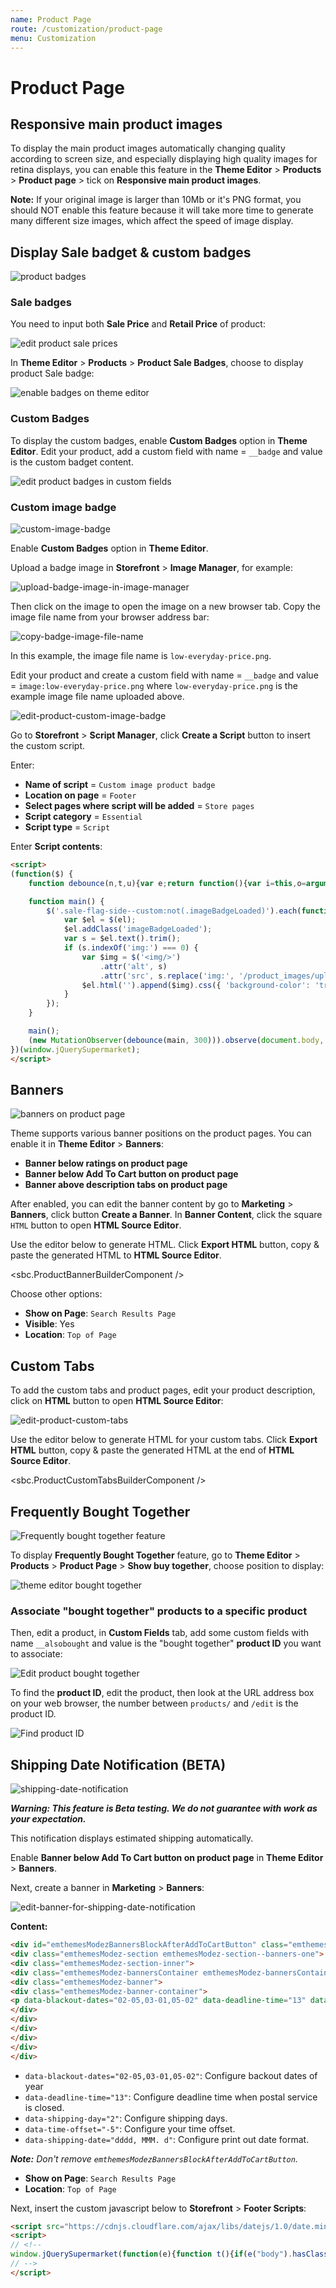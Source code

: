 ```yaml
---
name: Product Page
route: /customization/product-page
menu: Customization
---
```



# Product Page


## Responsive main product images

To display the main product images automatically changing quality according to screen size, and especially displaying high quality images for retina displays, you can enable this feature in the **Theme Editor** > **Products** > **Product page** > tick on **Responsive main product images**.

**Note:** If your original image is larger than 10Mb or it's PNG format, you should NOT enable this feature because it will take more time to generate many different size images, which affect the speed of image display.


## Display Sale badget & custom badges

![product badges](../img/product-card-badges.png)

### Sale badges

You need to input both **Sale Price** and **Retail Price** of product:

![edit product sale prices](../img/edit-product-sale-price.png)

In **Theme Editor** > **Products** > **Product Sale Badges**, choose to display product Sale badge:

![enable badges on theme editor](../img/theme-editor-badges.png)

### Custom Badges

To display the custom badges, enable **Custom Badges** option in **Theme Editor**. Edit your product, add a custom field with name = `__badge` and value is the custom badget content.

![edit product badges in custom fields](../img/edit-product-custom-badges.png)

### Custom image badge

![custom-image-badge](img/custom-image-badge.png)

Enable **Custom Badges** option in **Theme Editor**.

Upload a badge image in **Storefront** > **Image Manager**, for example: 

![upload-badge-image-in-image-manager](img/upload-badge-image-in-image-manager.jpg)

Then click on the image to open the image on a new browser tab. Copy the image file name from your browser address bar:

![copy-badge-image-file-name](img/copy-badge-image-file-name.png)

In this example, the image file name is `low-everyday-price.png`.

Edit your product and create a custom field with name = `__badge` and value = `image:low-everyday-price.png` where `low-everyday-price.png` is the example image file name uploaded above.

![edit-product-custom-image-badge](img/edit-product-custom-image-badge.png)

Go to **Storefront** > **Script Manager**, click **Create a Script** button to insert the custom script.

Enter:

- **Name of script** = `Custom image product badge`
- **Location on page** = `Footer`
- **Select pages where script will be added** = `Store pages`
- **Script category** = `Essential`
- **Script type** = `Script`

Enter **Script contents**:

```html
<script>
(function($) {
    function debounce(n,t,u){var e;return function(){var i=this,o=arguments,a=u&&!e;clearTimeout(e),e=setTimeout(function(){e=null,u||n.apply(i,o)},t),a&&n.apply(i,o)}}

    function main() {
        $('.sale-flag-side--custom:not(.imageBadgeLoaded)').each(function(i, el) {
            var $el = $(el);
            $el.addClass('imageBadgeLoaded');
            var s = $el.text().trim();
            if (s.indexOf('img:') === 0) {
                var $img = $('<img/>')
                    .attr('alt', s)
                    .attr('src', s.replace('img:', '/product_images/uploaded_images/'));
                $el.html('').append($img).css({ 'background-color': 'transparent', 'padding': '0' });
            }
        });
    }

    main();
    (new MutationObserver(debounce(main, 300))).observe(document.body, { childList: true, subtree: true });
})(window.jQuerySupermarket);
</script>
```


## Banners

![banners on product page](../img/home1-product-page-banners.png)

Theme supports various banner positions on the product pages. You can enable it in **Theme Editor** > **Banners**:

- **Banner below ratings on product page**
- **Banner below Add To Cart button on product page**
- **Banner above description tabs on product page**


After enabled, you can edit the banner content by go to **Marketing** > **Banners**, click button **Create a Banner**. In **Banner Content**, click the square `HTML` button to open **HTML Source Editor**.

Use the editor below to generate HTML. Click **Export HTML** button, copy & paste the generated HTML to **HTML Source Editor**.

<sbc.ProductBannerBuilderComponent />

Choose other options:

- __Show on Page__: `Search Results Page`
- __Visible__: Yes
- __Location__: `Top of Page`


## Custom Tabs

To add the custom tabs and product pages, edit your product description, click on **HTML** button to open **HTML Source Editor**:

![edit-product-custom-tabs](../img/edit-product-custom-tabs.png)

Use the editor below to generate HTML for your custom tabs. Click **Export HTML** button, copy & paste the generated HTML at the end of **HTML Source Editor**.

<sbc.ProductCustomTabsBuilderComponent />


## Frequently Bought Together

![Frequently bought together feature](../img/bought-together.jpg)

To display **Frequently Bought Together** feature, go to **Theme Editor** > **Products** > **Product Page** > **Show buy together**, choose position to display:

![theme editor bought together](../img/theme-editor-bought-together.png)

### Associate "bought together" products to a specific product

Then, edit a product, in **Custom Fields** tab, add some custom fields with name `__alsobought` and value is the "bought together" **product ID** you want to associate:

![Edit product bought together](../img/edit-product-bought-together.png)

To find the **product ID**, edit the product, then look at the URL address box on your web browser, the number between `products/` and `/edit` is the product ID.

![Find product ID](../img/find-product-id.png)




## Shipping Date Notification (BETA)

![shipping-date-notification](../img/shipping-date-notification.png)

_**Warning: This feature is Beta testing. We do not guarantee with work as your expectation.**_

This notification displays estimated shipping automatically.

Enable **Banner below Add To Cart button on product page** in **Theme Editor** > **Banners**.

Next, create a banner in **Marketing** > **Banners**:

![edit-banner-for-shipping-date-notification](../img/edit-banner-for-shipping-date-notification.png)

**Content:**

```html
<div id="emthemesModezBannersBlockAfterAddToCartButton" class="emthemesModezBannersBlockAfterAddToCartButton">
<div class="emthemesModez-section emthemesModez-section--banners-one">
<div class="emthemesModez-section-inner">
<div class="emthemesModez-bannersContainer emthemesModez-bannersContainer--one">
<div class="emthemesModez-banner">
<div class="emthemesModez-banner-container">
<p data-blackout-dates="02-05,03-01,05-02" data-deadline-time="13" data-shipping-day="2" data-time-offset="-5"><strong>Want it on <span data-shipping-date="dddd, MMM. d">***</span>?<br /></strong> Choose <strong>Priority Mail</strong> at checkout.</p>
</div>
</div>
</div>
</div>
</div>
</div>
```

- `data-blackout-dates="02-05,03-01,05-02"`: Configure backout dates of year
- `data-deadline-time="13"`: Configure deadline time when postal service is closed.
- `data-shipping-day="2"`: Configure shipping days.
- `data-time-offset="-5"`: Configure your time offset.
- `data-shipping-date="dddd, MMM. d"`: Configure print out date format.

_**Note:** Don't remove `emthemesModezBannersBlockAfterAddToCartButton`._

- **Show on Page**: `Search Results Page`
- **Location**: `Top of Page`


Next, insert the custom javascript below to **Storefront** > **Footer Scripts**:

```html
<script src="https://cdnjs.cloudflare.com/ajax/libs/datejs/1.0/date.min.js"></script>
<script>
// <!--
window.jQuerySupermarket(function(e){function t(){if(e("body").hasClass("papaSupermarket-page--pages-product"))var t=setInterval(function(){var a=e("#emthemesModezBannersBlockAfterAddToCartButton");if(a.length>0){clearInterval(t);var i=a.find("[data-deadline-time]");if(i.length>0){var n=parseInt(i.data("deadline-time"),10),r=parseInt(i.data("shipping-day"),10),d=[];i.data("blackout-dates").split(",").forEach(function(e){var t=e.split("-");d.push(t)});var s=parseInt(i.data("time-offset"),10),o=new Date;o.setTime(o.getTime()+60*s*60*1e3),o.getUTCHours()>=n&&o.setTime(o.getTime()+864e5);var p,g=!1;do{if((p=!1)||0!=o.getUTCDay()||(p=!0),p||6!=o.getUTCDay()||g||(p=!0),!p)for(var l in d)if(d[l][0]==o.getUTCMonth()+1&&d[l][1]==o.getUTCDate()){p=!0;break}(r>0||p)&&o.setTime(o.getTime()+864e5),p||(r--,g=!0)}while(r>=0||p);o.setTime(o.getTime()-60*s*60*1e3);var m=e("[data-shipping-date]");m.length>0&&m.html(o.toString(m.data("shipping-date")))}}},1e3)}t(),e("body").on("loaded.instantload",t)});
// -->
</script>
```
